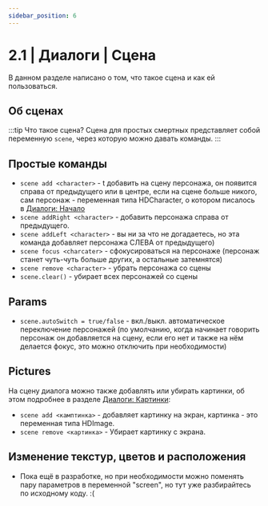 ```yaml
---
sidebar_position: 6
---
```


# 2.1 | Диалоги | Сцена

В данном разделе написано о том, что такое сцена и как ей пользоваться.

## Об сценах
:::tip Что такое сцена?
Сцена для простых смертных представляет собой переменную `scene`, через которую можно давать команды.
:::

## Простые команды
- `scene add <character>` - t добавить на сцену персонажа, он появится справа от предыдущего или в центре,
если на сцене больше никого, сам персонаж - переменная типа HDCharacter,
о котором писалось в [Диалоги: Начало](./dialogues)
- `scene addRight <character>` - добавить персонажа справа от предыдущего.
- `scene addLeft <character>` - вы ни за что не догадаетесь, но эта команда добавляет персонажа СЛЕВА от предыдущего)
- `scene focus <charcater>` - сфокусироваться на персонаже (персонаж станет чуть-чуть больше других, а остальные затемнятся)
- `scene remove <character>` - убрать персонажа со сцены
- `scene.clear()` - убирает всех персонажей со сцены

## Params
- `scene.autoSwitch = true/false` - вкл./выкл. автоматическое переключение персонажей
(по умолчанию, когда начинает говорить персонаж он добавляется на сцену, если его нет и также на нём делается фокус,
это можно отключить при необходимости)
## Pictures
На сцену диалога можно также добавлять или убирать картинки, об этом подробнее в разделе [Диалоги: Картинки](https://youtu.be/dQw4w9WgXcQ):
- `scene add <камптинка>` - добавляет картинку на экран, картинка - это переменная типа HDImage.
- `scene remove <картинка>` - Убирает картинку с экрана.
## Изменение текстур, цветов и расположения
- Пока ещё в разработке, но при необходимости можно поменять пару параметров в переменной "screen", но тут уже разбирайтесь по исходному коду. :(